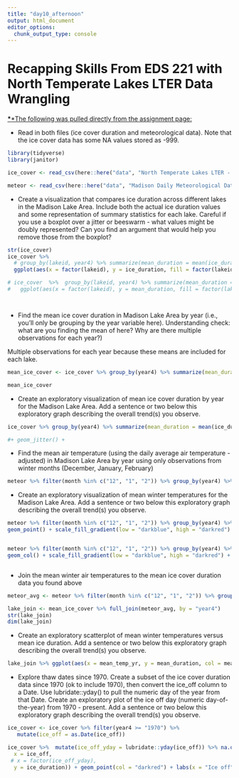 ```yaml
---
title: "day10_afternoon"
output: html_document
editor_options: 
  chunk_output_type: console
---
```


# Recapping Skills From EDS 221 with North Temperate Lakes LTER Data Wrangling

[**\***\*The following was pulled directly from the assignment page:](https://eds-221-programming-essentials.github.io/course-materials/eod-practice/eod-day10b.html)

-   Read in both files (ice cover duration and meteorological data). Note that the ice cover data has some NA values stored as -999.
```r
library(tidyverse)
library(janitor)

ice_cover <- read_csv(here::here("data", "North Temperate Lakes LTER - Ice Duration - Madison Lakes Area.csv"))

meteor <- read_csv(here::here("data", "Madison Daily Meteorological Data.csv"))


```

-   Create a visualization that compares ice duration across different lakes in the Madison Lake Area. Include both the actual ice duration values and some representation of summary statistics for each lake. Careful if you use a boxplot over a jitter or beeswarm - what values might be doubly represented? Can you find an argument that would help you remove those from the boxplot?

```r
str(ice_cover)
ice_cover %>%
  # group_by(lakeid, year4) %>% summarize(mean_duration = mean(ice_duration, na.rm = T) ) %>% 
  ggplot(aes(x = factor(lakeid), y = ice_duration, fill = factor(lakeid))) + geom_jitter() + geom_boxplot(alpha = .5, stat = "boxplot") + guides(fill = "none")

# ice_cover  %>%  group_by(lakeid, year4) %>% summarize(mean_duration = mean(ice_duration, na.rm = T) ) %>% 
#   ggplot(aes(x = factor(lakeid), y = mean_duration, fill = factor(lakeid))) + geom_col() + guides(col = "none")




```



-   Find the mean ice cover duration in Madison Lake Area by year (i.e., you’ll only be grouping by the year variable here). Understanding check: what are you finding the mean of here? Why are there multiple observations for each year?)

Multiple observations for each year because these means are included for each lake.

```r
mean_ice_cover <- ice_cover %>% group_by(year4) %>% summarize(mean_duration = mean(ice_duration, na.rm = T))

mean_ice_cover


```




-   Create an exploratory visualization of mean ice cover duration by year for the Madison Lake Area. Add a sentence or two below this exploratory graph describing the overall trend(s) you observe.

```r
ice_cover %>% group_by(year4) %>% summarize(mean_duration = mean(ice_duration, na.rm = T)) %>% ggplot(aes(x = year4, y = mean_duration, fill = mean_duration)) + geom_col() + scale_fill_gradient(low = "darkblue", high = "darkred") +  theme_minimal() + labs(x = "Year", y = "Average Ice Duration", title = "Average Ice Duration in Madison Lakes Overtime (1851-2019)", caption = "Average ice duration tends to remain above 0; however, there have not been any negative averages since at least 1975. A clear outlier occurred post-1850.")

#+ geom_jitter() +
```



-   Find the mean air temperature (using the daily average air temperature - adjusted) in Madison Lake Area by year using only observations from winter months (December, January, February)

```r
meteor %>% filter(month %in% c("12", "1", "2")) %>% group_by(year4) %>% summarize(mean_temp_yr = mean(ave_air_temp_adjusted, na.rm = T))
```



-   Create an exploratory visualization of mean winter temperatures for the Madison Lake Area. Add a sentence or two below this exploratory graph describing the overall trend(s) you observe.

```r
meteor %>% filter(month %in% c("12", "1", "2")) %>% group_by(year4) %>% summarize(mean_temp_yr = mean(ave_air_temp_adjusted, na.rm = T)) %>% ggplot(aes(x = year4, y = mean_temp_yr, col = mean_temp_yr)) +
geom_point() + scale_fill_gradient(low = "darkblue", high = "darkred") + theme_minimal() + labs(x = "Year", y = "Average Temperature", col = "Average Temperature" , caption = "Mean average temperature has increased overtime, indicating a future where warmer temperatures are likely to be normalized.", title = "Average Annual Temperature Overtime at Different Madison Lakes") 


meteor %>% filter(month %in% c("12", "1", "2")) %>% group_by(year4) %>% summarize(mean_temp_yr = mean(ave_air_temp_adjusted, na.rm = T)) %>% ggplot(aes(x = year4, y = mean_temp_yr, col = mean_temp_yr)) +
geom_col() + scale_fill_gradient(low = "darkblue", high = "darkred") + theme_minimal() + labs(x = "Year", y = "Average Temperature", col = "Average Temperature")



```


-   Join the mean winter air temperatures to the mean ice cover duration data you found above

```r
meteor_avg <- meteor %>% filter(month %in% c("12", "1", "2")) %>% group_by(year4) %>% summarize(mean_temp_yr = mean(ave_air_temp_adjusted, na.rm = T))

lake_join <- mean_ice_cover %>% full_join(meteor_avg, by = "year4")
str(lake_join)
dim(lake_join)
```


-   Create an exploratory scatterplot of mean winter temperatures versus mean ice duration. Add a sentence or two below this exploratory graph describing the overall trend(s) you observe.

```r
lake_join %>% ggplot(aes(x = mean_temp_yr, y = mean_duration, col = mean_duration)) + geom_point(position = "jitter") + scale_fill_gradient(low = "darkblue", high =  "blue") + theme_minimal() + labs(x = "Average Annual Temperature (degrees F)", y = "Average ice duration", title = "Average ice duration based on average annual temperature", col = "Mean ice duration", caption = "Mean ice duration does not seem to exceed -250 and is strongest for a specific range of average annual temperatures.") 
```


-   Explore thaw dates since 1970. Create a subset of the ice cover duration data since 1970 (ok to include 1970), then convert the ice_off column to a Date. Use lubridate::yday() to pull the numeric day of the year from that Date. Create an exploratory plot of the ice off day (numeric day-of-the-year) from 1970 - present. Add a sentence or two below this exploratory graph describing the overall trend(s) you observe.

```r
ice_cover <- ice_cover %>% filter(year4 >= "1970") %>% 
   mutate(ice_off = as.Date(ice_off))

ice_cover %>%  mutate(ice_off_yday = lubridate::yday(ice_off)) %>% na.omit() %>% ggplot(aes(
  x = ice_off,
 # x = factor(ice_off_yday),
  y = ice_duration)) + geom_point(col = "darkred") + labs(x = "Ice off", y = "Number of days of lasting ice (ice duration)", title = "Ice duration based on date of thaw") + theme_minimal()  



```





